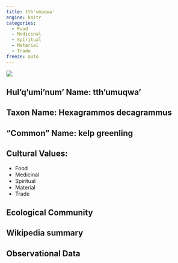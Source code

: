 ```yaml
---
title: tth'umuqwa'
engine: knitr
categories:
  - Food
  - Medicinal
  - Spiritual
  - Material
  - Trade
freeze: auto
---
```

![](https://inaturalist-open-data.s3.amazonaws.com/photos/88389194/medium.jpeg)

## **Hul'q'umi'num' Name**: tth'umuqwa'
## **Taxon Name**: Hexagrammos decagrammus
## **"Common" Name**: kelp greenling
## **Cultural Values**:

  - Food
  - Medicinal
  - Spiritual
  - Material
  - Trade

## **Ecological Community**
## **Wikipedia summary**
## **Observational Data**
